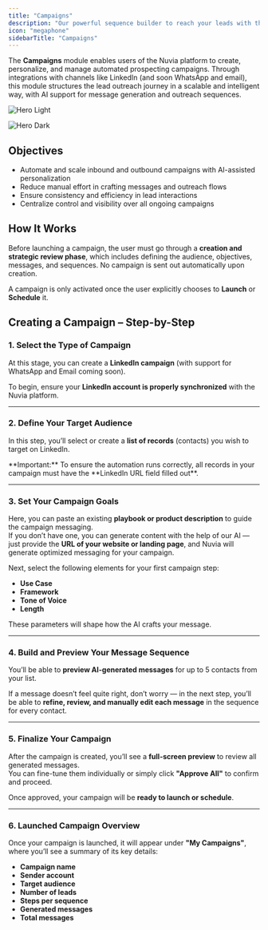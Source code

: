 ```yaml
---
title: "Campaigns"
description: "Our powerful sequence builder to reach your leads with the best message"
icon: "megaphone"
sidebarTitle: "Campaigns"
---
```


The **Campaigns** module enables users of the Nuvia platform to create, personalize, and manage automated prospecting campaigns. Through integrations with channels like LinkedIn (and soon WhatsApp and email), this module structures the lead outreach journey in a scalable and intelligent way, with AI support for message generation and outreach sequences.

<img
  className="block dark:hidden"
  src="/images/hero-campaign-sequence-builder-light-min.png"
  alt="Hero Light"
  title={true}
/>

<img
  className="hidden dark:block"
  src="/images/hero-campaign-sequence-builder-dark-min.png"
  alt="Hero Dark"
  title={true}
/>

## Objectives

- Automate and scale inbound and outbound campaigns with AI-assisted personalization
- Reduce manual effort in crafting messages and outreach flows
- Ensure consistency and efficiency in lead interactions
- Centralize control and visibility over all ongoing campaigns

## How It Works

Before launching a campaign, the user must go through a **creation and strategic review phase**, which includes defining the audience, objectives, messages, and sequences. No campaign is sent out automatically upon creation.

A campaign is only activated once the user explicitly chooses to **Launch** or **Schedule** it.

## Creating a Campaign – Step-by-Step

### 1. Select the Type of Campaign

At this stage, you can create a **LinkedIn campaign** (with support for WhatsApp and Email coming soon).

To begin, ensure your **LinkedIn account is properly synchronized** with the Nuvia platform.

---

### 2. Define Your Target Audience

In this step, you’ll select or create a **list of records** (contacts) you wish to target on LinkedIn.

<Warning>
  **Important:** To ensure the automation runs correctly, all records in your campaign must have the **LinkedIn URL field filled out**.
</Warning>

---

### 3. Set Your Campaign Goals

Here, you can paste an existing **playbook or product description** to guide the campaign messaging.\
If you don’t have one, you can generate content with the help of our AI — just provide the **URL of your website or landing page**, and Nuvia will generate optimized messaging for your campaign.

Next, select the following elements for your first campaign step:

- **Use Case**
- **Framework**
- **Tone of Voice**
- **Length**

These parameters will shape how the AI crafts your message.

---

### 4. Build and Preview Your Message Sequence

You’ll be able to **preview AI-generated messages** for up to 5 contacts from your list.

If a message doesn’t feel quite right, don’t worry — in the next step, you’ll be able to **refine, review, and manually edit each message** in the sequence for every contact.

---

### 5. Finalize Your Campaign

After the campaign is created, you’ll see a **full-screen preview** to review all generated messages.\
You can fine-tune them individually or simply click **"Approve All"** to confirm and proceed.

Once approved, your campaign will be **ready to launch or schedule**.

---

### 6. Launched Campaign Overview

Once your campaign is launched, it will appear under **"My Campaigns"**, where you’ll see a summary of its key details:

- **Campaign name**
- **Sender account**
- **Target audience**
- **Number of leads**
- **Steps per sequence**
- **Generated messages**
- **Total messages**
